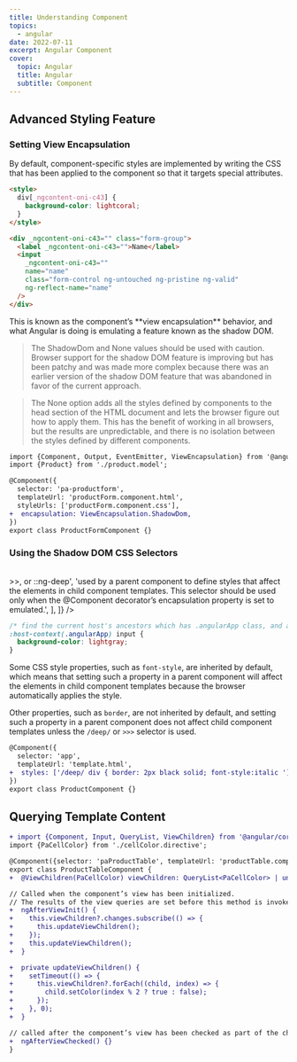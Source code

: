 ```yaml
---
title: Understanding Component
topics:
  - angular
date: 2022-07-11
excerpt: Angular Component
cover:
  topic: Angular
  title: Angular
  subtitle: Component
---
```


## Advanced Styling Feature

### Setting View Encapsulation

By default, component-specific styles are implemented by writing the CSS that has been applied to the component so that
it targets special attributes.

```html
<style>
  div[_ngcontent-oni-c43] {
    background-color: lightcoral;
  }
</style>

<div _ngcontent-oni-c43="" class="form-group">
  <label _ngcontent-oni-c43="">Name</label>
  <input
    _ngcontent-oni-c43=""
    name="name"
    class="form-control ng-untouched ng-pristine ng-valid"
    ng-reflect-name="name"
  />
</div>
```

<Quote>
  This is known as the component’s **view encapsulation** behavior, and what Angular is doing is emulating a feature
  known as the shadow DOM.
</Quote>

<Table
  columns={['Name', 'Description']}
  data={[
    [
      'Emulated',
      'When this value is specified, Angular emulates the shadow DOM by writing content and styles to add attributes, as described earlier. This is the default behavior if no encapsulation value is specified in the @Component decorator.',
    ],
    [
      'ShadowDom',
      'When this value is specified, Angular uses the browser’s shadow DOM feature. This will work only if the browser implements the shadow DOM.',
    ],
    [
      'None',
      'When this value is specified, Angular simply adds the unmodified CSS styles to the head section of the HTML document and lets the browser figure out how to apply the styles using the normal CSS precedence rules.',
    ],
  ]}
/>

> The ShadowDom and None values should be used with caution. Browser support for the shadow DOM feature is improving but
> has been patchy and was made more complex because there was an earlier version of the shadow DOM feature that was
> abandoned in favor of the current approach.

> The None option adds all the styles defined by components to the head section of the HTML document and lets the
> browser figure out how to apply them. This has the benefit of working in all browsers, but the results are
> unpredictable, and there is no isolation between the styles defined by different components.

```diff
import {Component, Output, EventEmitter, ViewEncapsulation} from '@angular/core';
import {Product} from './product.model';

@Component({
  selector: 'pa-productform',
  templateUrl: 'productForm.component.html',
  styleUrls: ['productForm.component.css'],
+  encapsulation: ViewEncapsulation.ShadowDom,
})
export class ProductFormComponent {}
```

### Using the Shadow DOM CSS Selectors

<Table
  columns={['Name', 'Description']}
  data={[
    [':host', 'match the component’s host element.'],
    [':host-context(.classSelector)', 'match ancestors of the host element that have a specific class'],
    [
      '/deep/ , >>>, or ::ng-deep',
      'used by a parent component to define styles that affect the elements in child component templates. This selector should be used only when the @Component decorator’s encapsulation property is set to emulated.',
    ],
  ]}
/>

```css
/* find the current host's ancestors which has .angularApp class, and all input under that */
:host-context(.angularApp) input {
  background-color: lightgray;
}
```

Some CSS style properties, such as `font-style`, are inherited by default, which means that setting such a property in a
parent component will affect the elements in child component templates because the browser automatically applies the
style.

Other properties, such as `border`, are not inherited by default, and setting such a property in a parent component does
not affect child component templates unless the `/deep/` or `>>>` selector is used.

```diff
@Component({
  selector: 'app',
  templateUrl: 'template.html',
+  styles: ['/deep/ div { border: 2px black solid; font-style:italic '],
})
export class ProductComponent {}
```

## Querying Template Content

```diff
+ import {Component, Input, QueryList, ViewChildren} from '@angular/core';
import {PaCellColor} from './cellColor.directive';

@Component({selector: 'paProductTable', templateUrl: 'productTable.component.html'})
export class ProductTableComponent {
+  @ViewChildren(PaCellColor) viewChildren: QueryList<PaCellColor> | undefined;

// Called when the component’s view has been initialized.
// The results of the view queries are set before this method is invoked.
+  ngAfterViewInit() {
+    this.viewChildren?.changes.subscribe(() => {
+      this.updateViewChildren();
+    });
+    this.updateViewChildren();
+  }

+  private updateViewChildren() {
+    setTimeout(() => {
+      this.viewChildren?.forEach((child, index) => {
+        child.setColor(index % 2 ? true : false);
+      });
+    }, 0);
+  }

// called after the component’s view has been checked as part of the change detection process.
+  ngAfterViewChecked() {}
}
```

